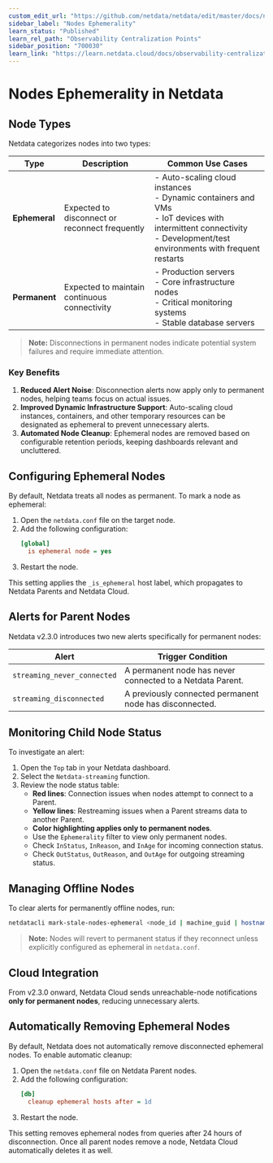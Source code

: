 ```yaml
---
custom_edit_url: "https://github.com/netdata/netdata/edit/master/docs/nodes-ephemerality.md"
sidebar_label: "Nodes Ephemerality"
learn_status: "Published"
learn_rel_path: "Observability Centralization Points"
sidebar_position: "700030"
learn_link: "https://learn.netdata.cloud/docs/observability-centralization-points/nodes-ephemerality"
---
```


# Nodes Ephemerality in Netdata

## Node Types

Netdata categorizes nodes into two types:

| Type          | Description                                    | Common Use Cases                                                                                                                                                         |
|---------------|------------------------------------------------|--------------------------------------------------------------------------------------------------------------------------------------------------------------------------|
| **Ephemeral** | Expected to disconnect or reconnect frequently | - Auto-scaling cloud instances<br/>- Dynamic containers and VMs<br/>- IoT devices with intermittent connectivity<br/>- Development/test environments with frequent restarts |
| **Permanent** | Expected to maintain continuous connectivity   | - Production servers<br/>- Core infrastructure nodes<br/>- Critical monitoring systems<br/>- Stable database servers                                                        |

> **Note:** Disconnections in permanent nodes indicate potential system failures and require immediate attention.

### Key Benefits

1. **Reduced Alert Noise**: Disconnection alerts now apply only to permanent nodes, helping teams focus on actual issues.
2. **Improved Dynamic Infrastructure Support**: Auto-scaling cloud instances, containers, and other temporary resources can be designated as ephemeral to prevent unnecessary alerts.
3. **Automated Node Cleanup**: Ephemeral nodes are removed based on configurable retention periods, keeping dashboards relevant and uncluttered.

## Configuring Ephemeral Nodes

By default, Netdata treats all nodes as permanent. To mark a node as ephemeral:

1. Open the `netdata.conf` file on the target node.
2. Add the following configuration:
   ```ini
   [global]
     is ephemeral node = yes
   ```
3. Restart the node.

This setting applies the `_is_ephemeral` host label, which propagates to Netdata Parents and Netdata Cloud.

## Alerts for Parent Nodes

Netdata v2.3.0 introduces two new alerts specifically for permanent nodes:

| Alert                       | Trigger Condition                                         |
|-----------------------------|-----------------------------------------------------------|
| `streaming_never_connected` | A permanent node has never connected to a Netdata Parent. |
| `streaming_disconnected`    | A previously connected permanent node has disconnected.   |

## Monitoring Child Node Status

To investigate an alert:

1. Open the `Top` tab in your Netdata dashboard.
2. Select the `Netdata-streaming` function.
3. Review the node status table:
    - **Red lines**: Connection issues when nodes attempt to connect to a Parent.
    - **Yellow lines**: Restreaming issues when a Parent streams data to another Parent.
    - **Color highlighting applies only to permanent nodes**.
    - Use the `Ephemerality` filter to view only permanent nodes.
    - Check `InStatus`, `InReason`, and `InAge` for incoming connection status.
    - Check `OutStatus`, `OutReason`, and `OutAge` for outgoing streaming status.

## Managing Offline Nodes

To clear alerts for permanently offline nodes, run:

```bash
netdatacli mark-stale-nodes-ephemeral <node_id | machine_guid | hostname | ALL_NODES>
```

> **Note:** Nodes will revert to permanent status if they reconnect unless explicitly configured as ephemeral in `netdata.conf`.

## Cloud Integration

From v2.3.0 onward, Netdata Cloud sends unreachable-node notifications **only for permanent nodes**, reducing unnecessary alerts.

## Automatically Removing Ephemeral Nodes

By default, Netdata does not automatically remove disconnected ephemeral nodes. To enable automatic cleanup:

1. Open the `netdata.conf` file on Netdata Parent nodes.
2. Add the following configuration:
   ```ini
   [db]
     cleanup ephemeral hosts after = 1d
   ```
3. Restart the node.

This setting removes ephemeral nodes from queries after 24 hours of disconnection. Once all parent nodes remove a node, Netdata Cloud automatically deletes it as well.
